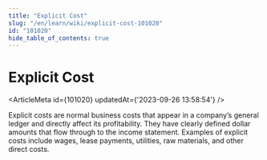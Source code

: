 ```yaml
---
title: "Explicit Cost"
slug: "/en/learn/wiki/explicit-cost-101020"
id: "101020"
hide_table_of_contents: true
---
```



# Explicit Cost

<ArticleMeta id={101020} updatedAt={'2023-09-26 13:58:54'} />
<div className='border-solid border-b border-t-0 my-4 border-[var(--ifm-color-gray-300)]' />

Explicit costs are normal business costs that appear in a company’s general ledger and directly affect its profitability. They have clearly defined dollar amounts that flow through to the income statement. Examples of explicit costs include wages, lease payments, utilities, raw materials, and other direct costs.
